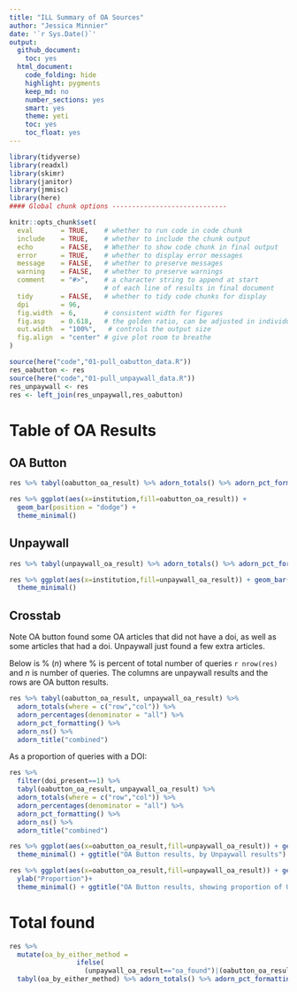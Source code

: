 ```yaml
---
title: "ILL Summary of OA Sources"
author: "Jessica Minnier"
date: '`r Sys.Date()`'
output:   
  github_document:
    toc: yes
  html_document:
    code_folding: hide
    highlight: pygments
    keep_md: no
    number_sections: yes
    smart: yes
    theme: yeti
    toc: yes
    toc_float: yes
---
```



```r
library(tidyverse)
library(readxl)
library(skimr)
library(janitor)
library(jmmisc)
library(here)
#### Global chunk options -----------------------------

knitr::opts_chunk$set(
  eval       = TRUE,    # whether to run code in code chunk
  include    = TRUE,    # whether to include the chunk output
  echo       = FALSE,   # Whether to show code chunk in final output
  error      = TRUE,    # whether to display error messages
  message    = FALSE,   # whether to preserve messages
  warning    = FALSE,   # whether to preserve warnings
  comment    = "#>",    # a character string to append at start
                        # of each line of results in final document
  tidy       = FALSE,   # whether to tidy code chunks for display
  dpi        = 96, 
  fig.width  = 6,       # consistent width for figures
  fig.asp    = 0.618,   # the golden ratio, can be adjusted in individual chunks
  out.width  = "100%",   # controls the output size
  fig.align  = "center" # give plot room to breathe
)
```

```r
source(here("code","01-pull_oabutton_data.R"))
res_oabutton <- res
source(here("code","01-pull_unpaywall_data.R"))
res_unpaywall <- res
res <- left_join(res_unpaywall,res_oabutton)
```

# Table of OA Results

## OA Button

```r
res %>% tabyl(oabutton_oa_result) %>% adorn_totals() %>% adorn_pct_formatting()
```

```r
res %>% ggplot(aes(x=institution,fill=oabutton_oa_result)) + 
  geom_bar(position = "dodge") + 
  theme_minimal()
```

## Unpaywall

```r
res %>% tabyl(unpaywall_oa_result) %>% adorn_totals() %>% adorn_pct_formatting() 
```

```r
res %>% ggplot(aes(x=institution,fill=unpaywall_oa_result)) + geom_bar(position = "dodge") + 
  theme_minimal()
```


## Crosstab

Note OA button found some OA articles that did not have a doi, as well as some articles that had a doi. Unpaywall just found a few extra articles.

Below is % ($n$) where % is percent of total number of queries `r nrow(res)` and $n$ is number of queries. The columns are unpaywall results and the rows are OA button results.

```r
res %>% tabyl(oabutton_oa_result, unpaywall_oa_result) %>% 
  adorn_totals(where = c("row","col")) %>%
  adorn_percentages(denominator = "all") %>%
  adorn_pct_formatting() %>% 
  adorn_ns() %>%
  adorn_title("combined") 
```

As a proportion of queries with a DOI:

```r
res %>% 
  filter(doi_present==1) %>%
  tabyl(oabutton_oa_result, unpaywall_oa_result) %>% 
  adorn_totals(where = c("row","col")) %>%
  adorn_percentages(denominator = "all") %>%
  adorn_pct_formatting() %>% 
  adorn_ns() %>%
  adorn_title("combined") 
```




```r
res %>% ggplot(aes(x=oabutton_oa_result,fill=unpaywall_oa_result)) + geom_bar() + 
  theme_minimal() + ggtitle("OA Button results, by Unpaywall results")

res %>% ggplot(aes(x=oabutton_oa_result,fill=unpaywall_oa_result)) + geom_bar(position = "fill") +
  ylab("Proportion")+
  theme_minimal() + ggtitle("OA Button results, showing proportion of Unpaywall results")
```

# Total found

```r
res %>% 
  mutate(oa_by_either_method = 
                 ifelse(
                   (unpaywall_oa_result=="oa_found")|(oabutton_oa_result=="oa_found"), "oa_found", "oa_not_found")) %>%
  tabyl(oa_by_either_method) %>% adorn_totals() %>% adorn_pct_formatting()
                   
```


